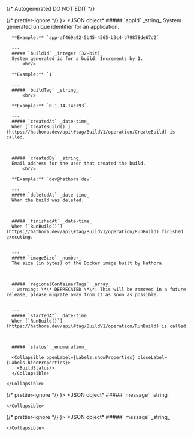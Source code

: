 {/* Autogenerated DO NOT EDIT  */}


<TabbedSection tabLabel='Status Code'>
  {/* prettier-ignore */}
  <Tab title={<StatusCode code={"201"} />}>
    *JSON object*
    <Collapsible openLabel={Labels.showProperties} closeLabel={Labels.hideProperties} defaultOpen={true}>
      ##### `appId` _string_
      System generated unique identifier for an application.
          <br/>

      **Example:** `app-af469a92-5b45-4565-b3c4-b79878de67d2`
        
      ---
      ##### `buildId` _integer (32-bit)_
      System generated id for a build. Increments by 1.
          <br/>

      **Example:** `1`
        
      ---
      ##### `buildTag` _string_
          <br/>

      **Example:** `0.1.14-14c793`
        
      ---
      ##### `createdAt` _date-time_
      When [`CreateBuild()`](https://hathora.dev/api\#tag/BuildV1/operation/CreateBuild) is called.
          
        
      ---
      ##### `createdBy` _string_
      Email address for the user that created the build.
          <br/>

      **Example:** `dev@hathora.dev`
        
      ---
      ##### `deletedAt` _date-time_
      When the build was deleted.
          
        
      ---
      ##### `finishedAt` _date-time_
      When [`RunBuild()`](https://hathora.dev/api\#tag/BuildV1/operation/RunBuild) finished executing.
          
        
      ---
      ##### `imageSize` _number_
      The size (in bytes) of the Docker image built by Hathora.
          
        
      ---
      ##### `regionalContainerTags` _array_
      : warning: \*\* DEPRECATED \*\*: This will be removed in a future release, please migrate away from it as soon as possible.
          
        
      ---
      ##### `startedAt` _date-time_
      When [`RunBuild()`](https://hathora.dev/api\#tag/BuildV1/operation/RunBuild) is called.
          
        
      ---
      ##### `status` _enumeration_

      <Collapsible openLabel={Labels.showProperties} closeLabel={Labels.hideProperties}>
        <BuildStatus/>
      </Collapsible>
        
    </Collapsible>
  </Tab>
  {/* prettier-ignore */}
  <Tab title={<StatusCode code={"404"} />}>
    *JSON object*
    <Collapsible openLabel={Labels.showProperties} closeLabel={Labels.hideProperties} defaultOpen={true}>
      ##### `message` _string_
          
        
    </Collapsible>
  </Tab>
  {/* prettier-ignore */}
  <Tab title={<StatusCode code={"500"} />}>
    *JSON object*
    <Collapsible openLabel={Labels.showProperties} closeLabel={Labels.hideProperties} defaultOpen={true}>
      ##### `message` _string_
          
        
    </Collapsible>
  </Tab>
</TabbedSection>
